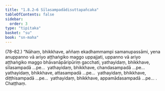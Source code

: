 ```yaml
---
title: "1.8.2–6 Sīlasampadādisuttapañcaka"
tableOfContents: false
sidebar:
  order: 3
type: "tipitaka"
basket: "su"
book: "sn-maha"
---
```



<DynamicBreadcrumb />

<Paragraph type="center" book="sn-maha">
(78–82.)
</Paragraph>

<Paragraph number="187" book="sn-maha">
“Nāhaṃ, bhikkhave, aññaṃ ekadhammampi samanupassāmi, yena anuppanno vā ariyo aṭṭhaṅgiko maggo uppajjati, uppanno vā ariyo aṭṭhaṅgiko maggo bhāvanāpāripūriṃ gacchati, yathayidaṃ, bhikkhave, sīlasampadā …pe…  yathayidaṃ, bhikkhave, chandasampadā …pe…  yathayidaṃ, bhikkhave, attasampadā …pe…  yathayidaṃ, bhikkhave, diṭṭhisampadā …pe…  yathayidaṃ, bhikkhave, appamādasampadā …pe… .

</Paragraph>

<Paragraph number="188" type="center" book="sn-maha">
Chaṭṭhaṃ.
</Paragraph>